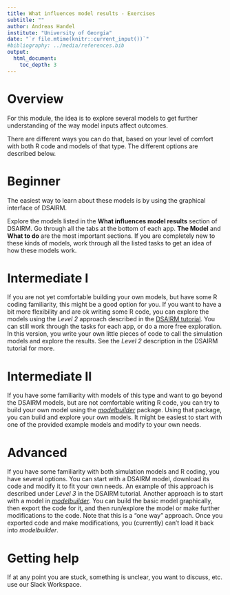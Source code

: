 ```yaml
---
title: What influences model results - Exercises
subtitle: ""
author: Andreas Handel
institute: "University of Georgia"
date: "`r file.mtime(knitr::current_input())`"
#bibliography: ../media/references.bib
output: 
  html_document:
    toc_depth: 3
---
```



# Overview

For this module, the idea is to explore several models to get further understanding of the way model inputs affect outcomes.

There are different ways you can do that, based on your level of comfort with both R code and models of that type. The different options are described below.



# Beginner

The easiest way to learn about these models is by using the graphical interface of DSAIRM. 

Explore the models listed in the __What influences model results__ section of DSAIRM. Go through all the tabs at the bottom of each app. __The Model__ and __What to do__ are the most important sections. If you are completely new to these kinds of models, work through all the listed tasks to get an idea of how these models work.


# Intermediate I

If you are not yet comfortable building your own models, but have some R coding familiarity, this might be a good option for you. If you want to have a bit more flexibility and are ok writing some R code, you can explore the models using the _Level 2_ approach described in the [DSAIRM tutorial](https://ahgroup.github.io/DSAIRM/articles/DSAIRM.html). You can still work through the tasks for each app, or do a more free exploration. In this version, you write your own little pieces of code to call the simulation models and explore the results. See the _Level 2_ description in the DSAIRM tutorial for more. 


# Intermediate II

If you have some familiarity with models of this type and want to go beyond the DSAIRM models, but are not comfortable writing R code, you can try to build your own model using the [_modelbuilder_](https://ahgroup.github.io/modelbuilder/) package. Using that package, you can build and explore your own models. It might be easiest to start with one of the provided example models and modify to your own needs.


# Advanced

If you have some familiarity with both simulation models and R coding, you have several options. You can start with a DSAIRM model, download its code and modify it to fit your own needs. An example of this approach is described under _Level 3_ in the DSAIRM tutorial. Another approach is to start with a model in [_modelbuilder_](https://ahgroup.github.io/modelbuilder/). You can build the basic model graphically, then export the code for it, and then run/explore the model or make further modifications to the code. Note that this is a "one way" approach. Once you exported code and make modifications, you (currently) can't load it back into _modelbuilder_. 

# Getting help

If at any point you are stuck, something is unclear, you want to discuss, etc. use our Slack Workspace.


